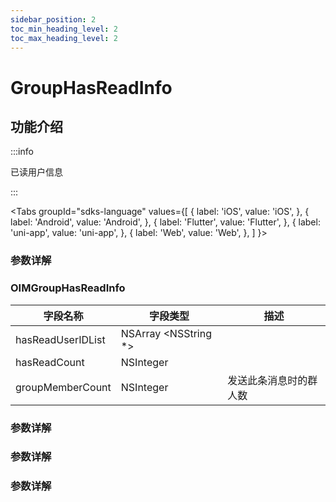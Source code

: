 ```yaml
---
sidebar_position: 2
toc_min_heading_level: 2
toc_max_heading_level: 2
---
```


# GroupHasReadInfo

## 功能介绍

:::info

已读用户信息

:::

<Tabs
groupId="sdks-language"
values={[
{ label: 'iOS', value: 'iOS', },
{ label: 'Android', value: 'Android', },
{ label: 'Flutter', value: 'Flutter', },
{ label: 'uni-app', value: 'uni-app', },
{ label: 'Web', value: 'Web', },
]
}>

<TabItem value="Flutter">

### 参数详解

</TabItem>

<TabItem value="iOS">

### OIMGroupHasReadInfo

| 字段名称          | 字段类型              | 描述                   |
| ----------------- | --------------------- | ---------------------- |
| hasReadUserIDList | NSArray <NSString \*> |                        |
| hasReadCount      | NSInteger             |                        |
| groupMemberCount  | NSInteger             | 发送此条消息时的群人数 |

</TabItem>

<TabItem value="Android">

### 参数详解

</TabItem>

<TabItem value="Web">

### 参数详解

</TabItem>

<TabItem value="uni-app">

### 参数详解

</TabItem>

</Tabs>

